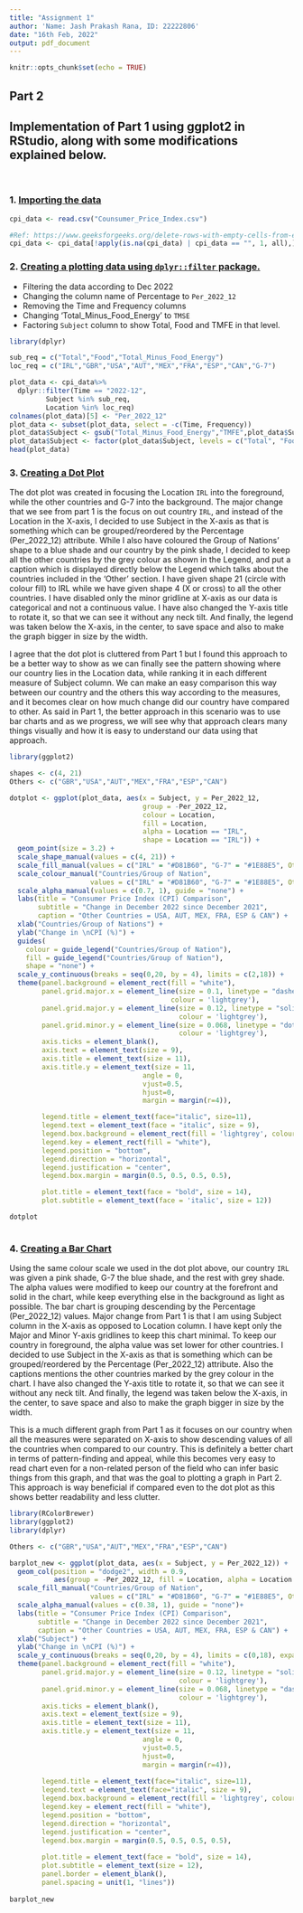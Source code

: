 ```yaml
---
title: "Assignment 1"
author: 'Name: Jash Prakash Rana, ID: 22222806'
date: "16th Feb, 2022"
output: pdf_document
---
```

```r
knitr::opts_chunk$set(echo = TRUE)
```
## Part 2
## Implementation of Part 1 using ggplot2 in RStudio, along with some modifications explained below.
</br>

### 1. <u>Importing the data</u>
```r
cpi_data <- read.csv("Counsumer_Price_Index.csv")

#Ref: https://www.geeksforgeeks.org/delete-rows-with-empty-cells-from-excel-using-r/
cpi_data <- cpi_data[!apply(is.na(cpi_data) | cpi_data == "", 1, all),]
```
### 2. <u>Creating a plotting data using `dplyr::filter` package.</u>
* Filtering the data according to Dec 2022
* Changing the column name of Percentage to `Per_2022_12`
* Removing the Time and Frequency columns
* Changing 'Total_Minus_Food_Energy' to `TMSE`
* Factoring `Subject` column to show Total, Food and TMFE in that level.
```r
library(dplyr)

sub_req = c("Total","Food","Total_Minus_Food_Energy")
loc_req = c("IRL","GBR","USA","AUT","MEX","FRA","ESP","CAN","G-7")

plot_data <- cpi_data%>%
  dplyr::filter(Time == "2022-12", 
         Subject %in% sub_req,
         Location %in% loc_req)
colnames(plot_data)[5] <- "Per_2022_12"
plot_data <- subset(plot_data, select = -c(Time, Frequency))
plot_data$Subject <- gsub("Total_Minus_Food_Energy","TMFE",plot_data$Subject)
plot_data$Subject <- factor(plot_data$Subject, levels = c("Total", "Food", "TMFE"))
head(plot_data)
```
### 3. <u>Creating a Dot Plot</u></br>
The dot plot was created in focusing the Location `IRL` into the foreground, while the other countries and G-7 into the background. The major change that we see from part 1 is the focus on out country `IRL`, and instead of the Location in the X-axis, I decided to use Subject in the X-axis as that is something which can be grouped/reordered by the Percentage (Per_2022_12) attribute. While I also have coloured the Group of Nations' shape to a blue shade and our country by the pink shade, I decided to keep all the other countries by the grey colour as shown in the Legend, and put a caption which is displayed directly below the Legend which talks about the countries included in the 'Other' section. I have given shape 21 (circle with colour fill) to IRL while we have given shape 4 (X or cross) to all the other countries. I have disabled only the minor gridline at X-axis as our data is categorical and not a continuous value. I have also changed the Y-axis title to rotate it, so that we can see it without any neck tilt. And finally, the legend was taken below the X-axis, in the center, to save space and also to make the graph bigger in size by the width.</br>

I agree that the dot plot is cluttered from Part 1 but I found this approach to be a better way to show as we can finally see the pattern showing where our country lies in the Location data, while ranking it in each different measure of Subject column. We can make an easy comparison this way between our country and the others this way according to the measures, and it becomes clear on how much change did our country have compared to other. As said in Part 1, the better approach in this scenario was to use bar charts and as we progress, we will see why that approach clears many things visually and how it is easy to understand our data using that approach.
```r
library(ggplot2)

shapes <- c(4, 21)
Others <- c("GBR","USA","AUT","MEX","FRA","ESP","CAN")

dotplot <- ggplot(plot_data, aes(x = Subject, y = Per_2022_12, 
                                 group = -Per_2022_12, 
                                 colour = Location,
                                 fill = Location,
                                 alpha = Location == "IRL",
                                 shape = Location == "IRL")) +
  geom_point(size = 3.2) +
  scale_shape_manual(values = c(4, 21)) +
  scale_fill_manual(values = c("IRL" = "#D81B60", "G-7" = "#1E88E5", Others = "lightgrey"))+ 
  scale_colour_manual("Countries/Group of Nation", 
                    values = c("IRL" = "#D81B60", "G-7" = "#1E88E5", Others = "lightgrey"))+
  scale_alpha_manual(values = c(0.7, 1), guide = "none") +
  labs(title = "Consumer Price Index (CPI) Comparison", 
       subtitle = "Change in December 2022 since December 2021",
       caption = "Other Countries = USA, AUT, MEX, FRA, ESP & CAN") +
  xlab("Countries/Group of Nations") +
  ylab("Change in \nCPI (%)") + 
  guides(
    colour = guide_legend("Countries/Group of Nation"),
    fill = guide_legend("Countries/Group of Nation"),
    shape = "none") +
  scale_y_continuous(breaks = seq(0,20, by = 4), limits = c(2,18)) +
  theme(panel.background = element_rect(fill = "white"),
        panel.grid.major.x = element_line(size = 0.1, linetype = "dashed",
                                        colour = 'lightgrey'),
        panel.grid.major.y = element_line(size = 0.12, linetype = "solid",
                                          colour = 'lightgrey'),
        panel.grid.minor.y = element_line(size = 0.068, linetype = "dotted",
                                          colour = 'lightgrey'),
        axis.ticks = element_blank(),
        axis.text = element_text(size = 9),
        axis.title = element_text(size = 11),
        axis.title.y = element_text(size = 11,
                                 angle = 0,
                                 vjust=0.5,
                                 hjust=0,
                                 margin = margin(r=4)),

        legend.title = element_text(face="italic", size=11),
        legend.text = element_text(face = "italic", size = 9),
        legend.box.background = element_rect(fill = 'lightgrey', colour = 'lightgrey'),
        legend.key = element_rect(fill = "white"),
        legend.position = "bottom",
        legend.direction = "horizontal",
        legend.justification = "center",
        legend.box.margin = margin(0.5, 0.5, 0.5, 0.5),

        plot.title = element_text(face = "bold", size = 14),
        plot.subtitle = element_text(face = 'italic', size = 12))

dotplot
  
```
\vspace{5mm}

### 4. <u>Creating a Bar Chart</u></br>
Using the same colour scale we used in the dot plot above, our country `IRL` was given a pink shade, G-7 the blue shade, and the rest with grey shade. The alpha values were modified to keep our country at the forefront and solid in the chart, while keep everything else in the background as light as possible. The bar chart is grouping descending by the Percentage (Per_2022_12) values. Major change from Part 1 is that I am using Subject column in the X-axis as opposed to Location column. I have kept only the Major and Minor Y-axis gridlines to keep this chart minimal. To keep our country in foreground, the alpha value was set lower for other countries. I decided to use Subject in the X-axis as that is something which can be grouped/reordered by the Percentage (Per_2022_12) attribute. Also the captions mentions the other countries marked by the grey colour in the chart. I have also changed the Y-axis title to rotate it, so that we can see it without any neck tilt. And finally, the legend was taken below the X-axis, in the center, to save space and also to make the graph bigger in size by the width.</br>

This is a much different graph from Part 1 as it focuses on our country when all the measures were separated on X-axis to show descending values of all the countries when compared to our country. This is definitely a better chart in terms of pattern-finding and appeal, while this becomes very easy to read chart even for a non-related person of the field who can infer basic things from this graph, and that was the goal to plotting a graph in Part 2. This approach is way beneficial if compared even to the dot plot as this shows better readability and less clutter.
```r
library(RColorBrewer)
library(ggplot2)
library(dplyr)

Others <- c("GBR","USA","AUT","MEX","FRA","ESP","CAN")

barplot_new <- ggplot(plot_data, aes(x = Subject, y = Per_2022_12)) +
  geom_col(position = "dodge2", width = 0.9,
           aes(group = -Per_2022_12, fill = Location, alpha = Location == "IRL"))+
  scale_fill_manual("Countries/Group of Nation", 
                    values = c("IRL" = "#D81B60", "G-7" = "#1E88E5", Others = "grey"), aes(group = Per_2022_12))+
  scale_alpha_manual(values = c(0.38, 1), guide = "none")+
  labs(title = "Consumer Price Index (CPI) Comparison", 
       subtitle = "Change in December 2022 since December 2021",
       caption = "Other Countries = USA, AUT, MEX, FRA, ESP & CAN") +
  xlab("Subject") +
  ylab("Change in \nCPI (%)") +
  scale_y_continuous(breaks = seq(0,20, by = 4), limits = c(0,18), expand = c(0,0)) +
  theme(panel.background = element_rect(fill = "white"),
        panel.grid.major.y = element_line(size = 0.12, linetype = "solid",
                                          colour = 'lightgrey'),
        panel.grid.minor.y = element_line(size = 0.068, linetype = "dashed",
                                          colour = 'lightgrey'),
        axis.ticks = element_blank(),
        axis.text = element_text(size = 9),
        axis.title = element_text(size = 11),
        axis.title.y = element_text(size = 11, 
                                 angle = 0,
                                 vjust=0.5,
                                 hjust=0,
                                 margin = margin(r=4)),
        
        legend.title = element_text(face="italic", size=11),
        legend.text = element_text(face="italic", size = 9),
        legend.box.background = element_rect(fill = 'lightgrey', colour = 'lightgrey'),
        legend.key = element_rect(fill = "white"),
        legend.position = "bottom",
        legend.direction = "horizontal",
        legend.justification = "center",
        legend.box.margin = margin(0.5, 0.5, 0.5, 0.5),
        
        plot.title = element_text(face = "bold", size = 14),
        plot.subtitle = element_text(size = 12),
        panel.border = element_blank(),
        panel.spacing = unit(1, "lines"))
  
barplot_new
```